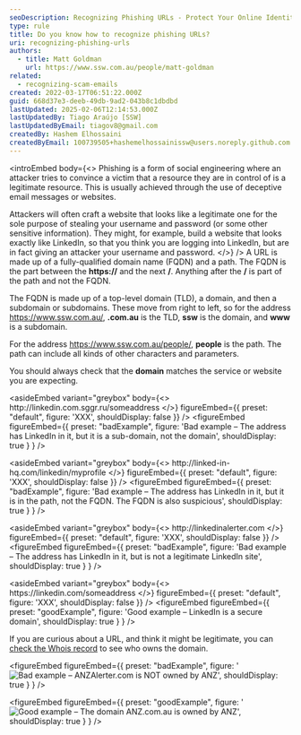```yaml
---
seoDescription: Recognizing Phishing URLs - Protect Your Online Identity
type: rule
title: Do you know how to recognize phishing URLs?
uri: recognizing-phishing-urls
authors:
  - title: Matt Goldman
    url: https://www.ssw.com.au/people/matt-goldman
related:
  - recognizing-scam-emails
created: 2022-03-17T06:51:22.000Z
guid: 668d37e3-deeb-49db-9ad2-043b8c1dbdbd
lastUpdated: 2025-02-06T12:14:53.000Z
lastUpdatedBy: Tiago Araújo [SSW]
lastUpdatedByEmail: tiagov8@gmail.com
createdBy: Hashem Elhossaini
createdByEmail: 100739505+hashemelhossainissw@users.noreply.github.com
---
```


<introEmbed
  body={<>
Phishing is a form of social engineering where an attacker tries to convince a victim that a resource they are in control of is a legitimate resource. This is usually achieved through the use of deceptive email messages or websites.

Attackers will often craft a website that looks like a legitimate one for the sole purpose of stealing your username and password (or some other sensitive information). They might, for example, build a website that looks exactly like LinkedIn, so that you think you are logging into LinkedIn, but are in fact giving an attacker your username and password.
  </>}
/>
A URL is made up of a fully-qualified domain name (FQDN) and a path. The FQDN is the part between the **https://** and the next **/**. Anything after the **/** is part of the path and not the FQDN.

The FQDN is made up of a top-level domain (TLD), a domain, and then a subdomain or subdomains. These move from right to left, so for the address <https://www.ssw.com.au/>, **.com.au** is the TLD, **ssw** is the domain, and **www** is a subdomain.

For the address <https://www.ssw.com.au/people/>, **people** is the path. The path can include all kinds of other characters and parameters.

You should always check that the **domain** matches the service or website you are expecting.

<asideEmbed
  variant="greybox"
  body={<>
    http&#58;//linkedin&#46;com&#46;sggr&#46;ru/someaddress
  </>}
  figureEmbed={{
    preset: "default",
    figure: 'XXX',
    shouldDisplay: false
  }}
/>
<figureEmbed figureEmbed={{
  preset: "badExample",
  figure: 'Bad example – The address has LinkedIn in it, but it is a sub-domain, not the domain',
  shouldDisplay: true
} } />


<asideEmbed
  variant="greybox"
  body={<>
    http&#58;//linked-in-hq&#46;com/linkedin/myprofile
  </>}
  figureEmbed={{
    preset: "default",
    figure: 'XXX',
    shouldDisplay: false
  }}
/>
<figureEmbed figureEmbed={{
  preset: "badExample",
  figure: 'Bad example – The address has LinkedIn in it, but it is in the path, not the FQDN. The FQDN is also suspicious',
  shouldDisplay: true
} } />


<asideEmbed
  variant="greybox"
  body={<>
    http&#58;//linkedinalerter&#46;com
  </>}
  figureEmbed={{
    preset: "default",
    figure: 'XXX',
    shouldDisplay: false
  }}
/>
<figureEmbed figureEmbed={{
  preset: "badExample",
  figure: 'Bad example – The address has LinkedIn in it, but is not a legitimate LinkedIn site',
  shouldDisplay: true
} } />


<asideEmbed
  variant="greybox"
  body={<>
    https&#58;//linkedin&#46;com/someaddress
  </>}
  figureEmbed={{
    preset: "default",
    figure: 'XXX',
    shouldDisplay: false
  }}
/>
<figureEmbed figureEmbed={{
  preset: "goodExample",
  figure: 'Good example – LinkedIn is a secure domain',
  shouldDisplay: true
} } />


If you are curious about a URL, and think it might be legitimate, you can [check the Whois record](https://whois.domaintools.com) to see who owns the domain.

<figureEmbed figureEmbed={{
  preset: "badExample",
  figure: '![Bad example – ANZAlerter.com is NOT owned by ANZ](/uploads/rules/recognizing-phishing-urls/bad-whois.png)',
  shouldDisplay: true
} } />


<figureEmbed figureEmbed={{
  preset: "goodExample",
  figure: '![Good example – The domain ANZ.com.au is owned by ANZ](/uploads/rules/recognizing-phishing-urls/good-whois.png)',
  shouldDisplay: true
} } />
